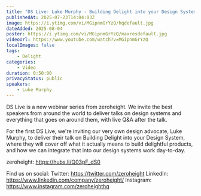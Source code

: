 ```yaml
---
title: "DS Live: Luke Murphy - Building Delight into your Design System"
publishedAt: 2025-07-23T14:04:03Z
image: https://i.ytimg.com/vi/MGipnmGrYzQ/hqdefault.jpg
dateAdded: 2025-08-04
poster: https://i.ytimg.com/vi/MGipnmGrYzQ/maxresdefault.jpg
videoUrl: https://www.youtube.com/watch?v=MGipnmGrYzQ
localImages: false
tags:
    - Delight
categories:
    - Video
duration: 0:50:00
privacyStatus: public
speakers:
    - Luke Murphy
---
```

DS Live is a new webinar series from zeroheight. We invite the best speakers from around the world to deliver talks on design systems and everything that goes on around them, with live Q&A after the talk.

For the first DS Live, we're inviting our very own design advocate, Luke Murphy, to deliver their talk on Building Delight into your Design System, where they will cover off what it actually means to build delightful products, and how we can integrate that into our design systems work day-to-day.

zeroheight: https://hubs.li/Q03pF_dS0

Find us on social:
Twitter: https://twitter.com/zeroheight
LinkedIn: https://www.linkedin.com/company/zeroheight/
Instagram: https://www.instagram.com/zeroheighthq
